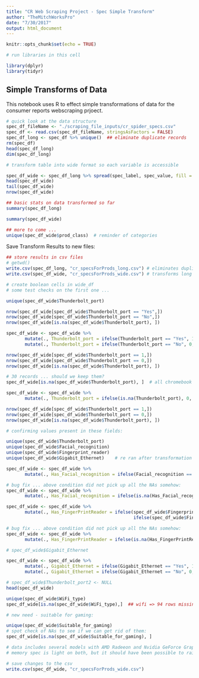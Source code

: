 ```yaml
---
title: "CR Web Scraping Project - Spec Simple Transform"
author: "TheMitchWorksPro"
date: "7/30/2017"
output: html_document
---
```


```r
knitr::opts_chunk$set(echo = TRUE)
```

```r
# run libraries in this cell

library(dplyr)
library(tidyr)

```


## Simple Transforms of Data

This notebook uses R to effect simple transformations of data for the consumer reports webscraping prjoect.

```r
# quick look at the data structure
spec_df_fileName <- "./scraping_file_inputs/cr_spider_specs.csv"
spec_df <- read.csv(spec_df_fileName, stringsAsFactors = FALSE)
spec_df_long <- spec_df %>% unique()  ## eliminate duplicate records
rm(spec_df)
head(spec_df_long)
dim(spec_df_long)

```

```r

# transform table into wide format so each variable is accessible

spec_df_wide <- spec_df_long %>% spread(spec_label, spec_value, fill = NA, convert = TRUE)
head(spec_df_wide)
tail(spec_df_wide)
nrow(spec_df_wide)

```

```r
## basic stats on data transformed so far
summary(spec_df_long)

```

```r

summary(spec_df_wide)

```

```r
## more to come ...
unique(spec_df_wide$prod_class)  # reminder of categories

```


Save Transform Results to new files:
```r
## store results in csv files
# getwd()
write.csv(spec_df_long, "cr_specsForProds_long.csv") # eliminates duplicate records from source data
write.csv(spec_df_wide, "cr_specsForProds_wide.csv") # transforms long stack into proper attribute columns

```

```r
# create boolean cells in wide_df
# some test checks on the first one ...

unique(spec_df_wide$Thunderbolt_port)

nrow(spec_df_wide[spec_df_wide$Thunderbolt_port == "Yes",])
nrow(spec_df_wide[spec_df_wide$Thunderbolt_port == "No",])
nrow(spec_df_wide[is.na(spec_df_wide$Thunderbolt_port), ])

spec_df_wide <- spec_df_wide %>% 
       mutate(., Thunderbolt_port = ifelse(Thunderbolt_port == "Yes", 1, Thunderbolt_port)) %>%
       mutate(., Thunderbolt_port = ifelse(Thunderbolt_port == "No", 0, Thunderbolt_port))

nrow(spec_df_wide[spec_df_wide$Thunderbolt_port == 1,])
nrow(spec_df_wide[spec_df_wide$Thunderbolt_port == 0,])
nrow(spec_df_wide[is.na(spec_df_wide$Thunderbolt_port), ])

```

```r
# 30 records ... should we keep them?
spec_df_wide[is.na(spec_df_wide$Thunderbolt_port), ]  # all chromebook ... should not have this value anyway

```

```r

spec_df_wide <- spec_df_wide %>% 
       mutate(., Thunderbolt_port = ifelse(is.na(Thunderbolt_port), 0, Thunderbolt_port))

nrow(spec_df_wide[spec_df_wide$Thunderbolt_port == 1,])
nrow(spec_df_wide[spec_df_wide$Thunderbolt_port == 0,])
nrow(spec_df_wide[is.na(spec_df_wide$Thunderbolt_port), ])

```


```r
# confirming values present in these fields:

unique(spec_df_wide$Thunderbolt_port)
unique(spec_df_wide$Facial_recognition)
unique(spec_df_wide$Fingerprint_reader)
unique(spec_df_wide$Gigabit_Ethernet)    # re ran after transformation (originally: "Yes", "No" only)

```

```r

spec_df_wide <- spec_df_wide %>% 
       mutate(., Has_Facial_recognition = ifelse(Facial_recognition == "No", 0, ifelse(is.na(Facial_recognition), 0, 1)))

# bug fix ... above condition did not pick up all the NAs somehow:
spec_df_wide <- spec_df_wide %>% 
       mutate(., Has_Facial_recognition = ifelse(is.na(Has_Facial_recognition), 0, Has_Facial_recognition))

```

```r

spec_df_wide <- spec_df_wide %>% 
       mutate(., Has_FingerPrintReader = ifelse(spec_df_wide$Fingerprint_reader == "No", 0, 
                                                ifelse(spec_df_wide$Fingerprint_reader == "Yes", 1, 0)))

# bug fix ... above condition did not pick up all the NAs somehow:
spec_df_wide <- spec_df_wide %>% 
       mutate(., Has_FingerPrintReader = ifelse(is.na(Has_FingerPrintReader), 0, Has_FingerPrintReader))

```

```r
# spec_df_wide$Gigabit_Ethernet

spec_df_wide <- spec_df_wide %>% 
       mutate(., Gigabit_Ethernet = ifelse(Gigabit_Ethernet == "Yes", 1, Gigabit_Ethernet)) %>%
       mutate(., Gigabit_Ethernet = ifelse(Gigabit_Ethernet == "No", 0, Gigabit_Ethernet))

```


```r
# spec_df_wide$Thunderbolt_port2 <- NULL
head(spec_df_wide)

```

```r
unique(spec_df_wide$WiFi_type)
spec_df_wide[is.na(spec_df_wide$WiFi_type),]  ## wifi => 94 rows missing wifi type on computers that most likely have it

```

```r
# new need - suitable for gaming:

unique(spec_df_wide$Suitable_for_gaming)
# spot check of NAs to see if we can get rid of them:
spec_df_wide[is.na(spec_df_wide$Suitable_for_gaming), ]

# data includes several models with AMD Radeeon and Nvidia GeForce Graphics cards, so clearly the data is incomplete
# memory spec is light on both, but it should have been possible to raite at least some of the 204 missing values ...

```



```r
# save changes to the csv
write.csv(spec_df_wide, "cr_specsForProds_wide.csv") 

```

